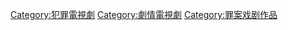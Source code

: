 [[Category:犯罪電視劇|Category:犯罪電視劇]]
[[Category:劇情電視劇|Category:劇情電視劇]]
[[Category:罪案戏剧作品|Category:罪案戏剧作品]]